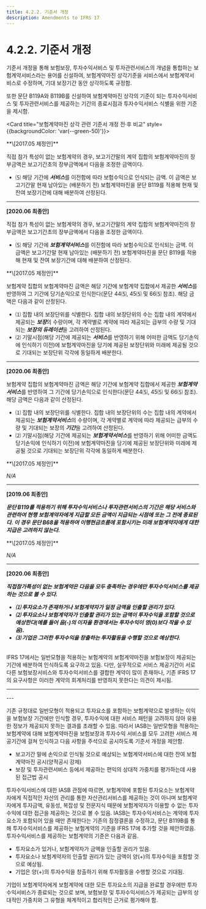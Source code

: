 ```yaml
---
title: 4.2.2. 기준서 개정
description: Amendments to IFRS 17
---
```


# 4.2.2. 기준서 개정

기준서 개정을 통해 보험보장, 투자수익서비스 및 투자관련서비스의 개념을 통합하는 보험계약서비스라는 용어를 신설하여, 보험계약마진 상각기준을 서비스에서 보험계약서비스로 수정하며, 기대 보장기간 동안 상각하도록 규정함.

또한 문단 B119A와 B119B를 신설하여 보험계약마진 상각의 기준이 되는 투자수익서비스 및 투자관련서비스를 제공하는 기간의 종료시점과 투자수익서비스 식별을 위한 기준을 제시함.

<Card title="보험계약마진 상각 관련 기준서 개정 전·후 비교" style={{backgroundColor: 'var(--green-50)'}}>

<Accordion activeIndex={[]}>
<AccordionTab header="44" >
 **\[2017.05 제정안]**

직접 참가 특성이 없는 보험계약의 경우, 보고기간말의 계약 집합의 보험계약마진의 장부금액은 보고기간초의 장부금액에서 다음을 조정한 금액이다.

* ⑸ 해당 기간에 ***서비스***를 이전함에 따라 보험수익으로 인식되는 금액. 이 금액은 보고기간말 현재 남아있는 (배분하기 전) 보험계약마진을 문단 B119를 적용해 현재 및 잔여 보장기간에 대해 배분하여 산정된다.

---

 **\[2020.06 최종안]**

직접 참가 특성이 없는 보험계약의 경우, 보고기간말의 계약 집합의 보험계약마진의 장부금액은 보고기간초의 장부금액에서 다음을 조정한 금액이다.

* ⑸ 해당 기간에 ***보험계약서비스***를 이전함에 따라 보험수익으로 인식되는 금액. 이 금액은 보고기간말 현재 남아있는 (배분하기 전) 보험계약마진을 문단 B119를 적용해 현재 및 잔여 보장기간에 대해 배분하여 산정된다.

</AccordionTab>

<AccordionTab header="B119" >
**\[2017.05 제정안]**

보험계약 집합의 보험계약마진 금액은 해당 기간에 보험계약 집합에서 제공한 ***서비스***를 반영하여 그 기간에 당기손익으로 인식한다(문단 44⑸, 45⑸ 및 66⑸ 참조). 해당 금액은 다음과 같이 산정된다.

* ⑴ 집합 내의 보장단위를 식별한다. 집합 내의 보장단위의 수는 집합 내의 계약에서 제공되는 ***보장***의 수량이며, 각 계약별로 계약에 따라 제공되는 급부의 수량 및 기대되는 ***보장의 듀레이션***을 고려하여 산정된다.
* ⑵ 기말시점(해당 기간에 제공되는 ***서비스***를 반영하기 위해 어떠한 금액도 당기손익에 인식하기 이전)에 보험계약마진을 당기에 제공된 보장단위와 미래에 제공될 것으로 기대되는 보장단위 각각에 동일하게 배분한다.

---
**\[2020.06 최종안]**

보험계약 집합의 보험계약마진 금액은 해당 기간에 보험계약 집합에서 제공한 ***보험계약서비스***를 반영하여 그 기간에 당기손익으로 인식한다(문단 44⑸, 45⑸ 및 66⑸ 참조). 해당 금액은 다음과 같이 산정된다.

* ⑴ 집합 내의 보장단위를 식별한다. 집합 내의 보장단위의 수는 집합 내의 계약에서 제공되는 ***보험계약서비스***의 수량이며, 각 계약별로 계약에 따라 제공되는 급부의 수량 및 기대되는 보장의 ***기간***을 고려하여 산정된다.
* ⑵ 기말시점(해당 기간에 제공되는 ***보험계약서비스***를 반영하기 위해 어떠한 금액도 당기손익에 인식하기 이전)에 보험계약마진을 당기에 제공된 보장단위와 미래에 제공될 것으로 기대되는 보장단위 각각에 동일하게 배분한다.
</AccordionTab>

<AccordionTab header="B119A" >
**\[2017.05 제정안]**

*N/A*

---

**\[2019.06 최종안]**

***문단 B119를 적용하기 위해 투자수익서비스나 투자관련서비스의 기간은 해당 서비스와 관련하여 현행 보험계약자에게 지급할 모든 금액이 지급되는 시점에 또는 그 전에 종료된다. 이 경우 문단 B68을 적용하여 이행현금흐름에 포함시키는 미래 보험계약자에게 대한 지급은 고려하지 않는다.***
</AccordionTab>

<AccordionTab header="B119B" >
**\[2017.05 제정안]**

*N/A*

---

**\[2020.06 최종안]**

***직접참가특성이 없는 보험계약은 다음을 모두 충족하는 경우에만 투자수익서비스를 제공하는 것으로 볼 수 있다.***

* ***⑴ 투자요소가 존재하거나 보험계약자가 일정 금액을 인출할 권리가 있다.***
* ***⑵ 투자요소나 보험계약자가 인출할 권리가 있는 금액이 투자수익을 포함할 것으로 예상한다(예를 들어 음(-)의 이자율 환경에서는 투자수익이 영(0)보다 작을 수 있음).***
* ***⑶ 기업은 그러한 투자수익을 창출하는 투자활동을 수행할 것으로 예상한다.***
</AccordionTab>
</Accordion>
</Card>

<br/>
IFRS 17에서는 일반모형을 적용하는 보험계약의 보험계약마진을 보험보장이 제공되는 기간에 배분하여 인식하도록 요구하고 있음. 다만, 실무적으로 서비스 제공기간이 서로 다른 보험보장서비스와 투자수익서비스를 결합한 계약이 많이 존재하나, 기존 IFRS 17의 요구사항은 이러한 계약의 회계처리를 반영하지 못한다는 의견이 제시됨.

---
<CenterImg src="/ifrs/그림4-10.png" width="700" caption="[CSM 상각기준 개정 전·후 비교]" />
---

기존 규정대로 일반모형이 적용되고 투자요소를 포함하는 보험계약으로 발생하는 이익을 보험보장 기간에만 인식할 경우, 투자수익에 대한 서비스 패턴을 고려하지 않아 유용한 정보가 제공되지 못하는 결과를 초래할 수 있음. 따라서 IASB는 일반모형을 적용하는 보험계약에 대해 보험계약마진을 보험보장과 투자수익 서비스를 모두 고려한 서비스 제공기간에 걸쳐 인식하고 다음 사항을 주석으로 공시하도록 기준서 개정을 제안함.

* 보고기간 말에 손익으로 인식될 것으로 예상되는 보험계약서비스에 대한 잔여 보험계약마진 공시(양적공시 강제)
* 보장 및 투자관련서비스 등에서 제공하는 편익의 상대적 가중치를 평가하는데 사용된 접근법 공시

투자수익서비스에 대한 IASB 관점에 따르면, 보험계약에 포함된 투자요소는 보험계약자에게 직접적인 자산의 관리를 통한 자산관리서비스를 제공하는 것이 아니며 보험계약자에게 투자금액, 유동성, 복잡성 및 전문지식 때문에 보험계약자가 이용할 수 없는 투자수익에 대한 접근을 제공하는 것으로 볼 수 있음. IASB는 투자수익서비스는 계약에 투자요소가 포함되어 있을 때만 존재한다는 기존의 잠정결론을 수정하고, 문단 B119B를 통해 투자수익서비스를 제공하는 보험계약의 기준을 IFRS 17에 추가할 것을 제안하였음. 투자수익서비스를 제공하는 보험계약의 기준은 다음과 같음.

* 투자요소가 있거나, 보험계약자가 금액을 인출할 권리가 있음.
* 투자요소나 보험계약자의 인출할 권리가 있는 금액이 양(+)의 투자수익을 포함할 것으로 예상됨.
* 기업은 양(+)의 투자수익을 창출하기 위해 투자활동을 수행할 것으로 기대됨.

기업이 보험계약자에게 보험계약에 대한 모든 투자요소의 지급을 완료할 경우에만 투자수익서비스가 종료되는 것으로 보며, 보험보장 및 투자수익서비스가 제공되는 급부의 상대적인 가중치와 그 유형을 체계적이고 합리적인 근거로 평가해야 함.
